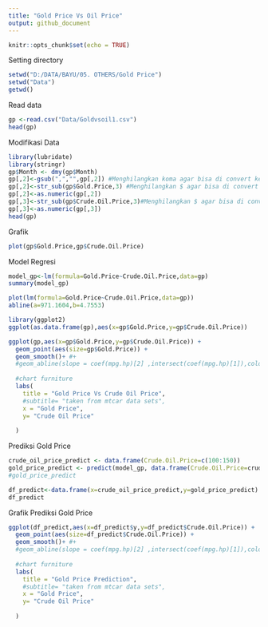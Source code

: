---
title: "Gold Price Vs Oil Price"
output: github_document
---

```{r setup, include=FALSE}
knitr::opts_chunk$set(echo = TRUE)
```

Setting directory
```{r}
setwd("D:/DATA/BAYU/05. OTHERS/Gold Price")
setwd("Data")
getwd()
```

Read data
```{r}
gp <-read.csv("Data/Goldvsoil1.csv")
head(gp)
```

Modifikasi Data
```{r}
library(lubridate)
library(stringr)
gp$Month <- dmy(gp$Month)
gp[,2]<-gsub(",","",gp[,2]) #Menghilangkan koma agar bisa di convert ke numeric
gp[,2]<-str_sub(gp$Gold.Price,3) #Menghilangkan $ agar bisa di convert ke numeric
gp[,2]<-as.numeric(gp[,2])
gp[,3]<-str_sub(gp$Crude.Oil.Price,3)#Menghilangkan $ agar bisa di convert ke numeric
gp[,3]<-as.numeric(gp[,3])
head(gp)
```


Grafik
```{r}
plot(gp$Gold.Price,gp$Crude.Oil.Price)
```





Model Regresi
```{r}
model_gp<-lm(formula=Gold.Price~Crude.Oil.Price,data=gp)
summary(model_gp)
```


```{r}
plot(lm(formula=Gold.Price~Crude.Oil.Price,data=gp))
abline(a=971.1604,b=4.7553)
```

```{r}
library(ggplot2)
ggplot(as.data.frame(gp),aes(x=gp$Gold.Price,y=gp$Crude.Oil.Price))
```


```{r}
ggplot(gp,aes(x=gp$Gold.Price,y=gp$Crude.Oil.Price)) +
  geom_point(aes(size=gp$Gold.Price)) +
  geom_smooth()+ #+
  #geom_abline(slope = coef(mpg.hp)[2] ,intersect(coef(mpg.hp)[1]),color="gray", lty=2) 
  
  #chart furniture
  labs(
    title = "Gold Price Vs Crude Oil Price",
    #subtitle= "taken from mtcar data sets",
    x = "Gold Price",
    y= "Crude Oil Price"
      
  )
```


Prediksi Gold Price
```{r}
crude_oil_price_predict <- data.frame(Crude.Oil.Price=c(100:150))
gold_price_predict <- predict(model_gp, data.frame(Crude.Oil.Price=crude_oil_price_predict))
#gold_price_predict
```


```{r}
df_predict<-data.frame(x=crude_oil_price_predict,y=gold_price_predict)
df_predict
```



Grafik Prediksi Gold Price
```{r}
ggplot(df_predict,aes(x=df_predict$y,y=df_predict$Crude.Oil.Price)) +
  geom_point(aes(size=df_predict$Crude.Oil.Price)) +
  geom_smooth()+ #+
  #geom_abline(slope = coef(mpg.hp)[2] ,intersect(coef(mpg.hp)[1]),color="gray", lty=2) 
  
  #chart furniture
  labs(
    title = "Gold Price Prediction",
    #subtitle= "taken from mtcar data sets",
    x = "Gold Price",
    y= "Crude Oil Price"
      
  )
```



